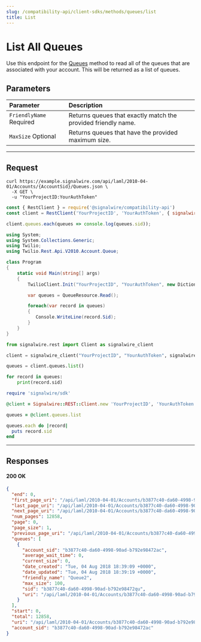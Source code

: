 ---
slug: /compatibility-api/client-sdks/methods/queues/list
title: List
---

# List All Queues

Use this endpoint for the [Queues](./index.mdx) method to read all of the queues that are associated with your account. 
This will be returned as a list of queues.

## Parameters

| Parameter                                                 | Description                                                   |
| :-------------------------------------------------------- | :------------------------------------------------------------ |
| `FriendlyName` <span className="required-arg">Required</span> | Returns queues that exactly match the provided friendly name. |
| `MaxSize` <span className="optional-arg">Optional</span>      | Returns queues that have the provided maximum size.           |

---

## Request

<Tabs groupId="compatibility-sdks">

<TabItem value="shell" label="cURL">

```shell
curl https://example.signalwire.com/api/laml/2010-04-01/Accounts/{AccountSid}/Queues.json \
  -X GET \
  -u "YourProjectID:YourAuthToken"
```

</TabItem>

<TabItem value="node" label="Node.js">

```javascript
const { RestClient } = require('@signalwire/compatibility-api')
const client = RestClient('YourProjectID', 'YourAuthToken', { signalwireSpaceUrl: 'example.signalwire.com' })

client.queues.each(queues => console.log(queues.sid));
```

</TabItem>

<TabItem value="csharp" label="C#">

```csharp
using System;
using System.Collections.Generic;
using Twilio;
using Twilio.Rest.Api.V2010.Account.Queue;

class Program
{
    static void Main(string[] args)
    {
        TwilioClient.Init("YourProjectID", "YourAuthToken", new Dictionary<string, object> { ["signalwireSpaceUrl"] = "{SPACE}.signalwire.com" });

        var queues = QueueResource.Read();

        foreach(var record in queues)
        {
           Console.WriteLine(record.Sid);
        }
    }
}
```

</TabItem>

<TabItem value="python" label="Python">

```python
from signalwire.rest import Client as signalwire_client

client = signalwire_client("YourProjectID", "YourAuthToken", signalwire_space_url = 'example.signalwire.com')

queues = client.queues.list()

for record in queues:
    print(record.sid)
```

</TabItem>

<TabItem value="ruby" label="Ruby">

```ruby
require 'signalwire/sdk'

@client = Signalwire::REST::Client.new 'YourProjectID', 'YourAuthToken', signalwire_space_url: "example.signalwire.com"

queues = @client.queues.list

queues.each do |record|
  puts record.sid
end
```

</TabItem>

</Tabs>

---

## Responses

<h4><span class="badge badge--success">200</span> OK</h4>

```json
{
  "end": 0,
  "first_page_uri": "/api/laml/2010-04-01/Accounts/b3877c40-da60-4998-90ad-b792e98472ac/Queues.json?PageSize=1&Page=0",
  "last_page_uri": "/api/laml/2010-04-01/Accounts/b3877c40-da60-4998-90ad-b792e98472ac/Queues.json?PageSize=1&Page=12857",
  "next_page_uri": "/api/laml/2010-04-01/Accounts/b3877c40-da60-4998-90ad-b792e98472ac/Queues.json?PageSize=1&Page=1",
  "num_pages": 12858,
  "page": 0,
  "page_size": 1,
  "previous_page_uri": "/api/laml/2010-04-01/Accounts/b3877c40-da60-4998-90ad-b792e98472ac/Queues.json?PageSize=1&Page=0",
  "queues": [
    {
      "account_sid": "b3877c40-da60-4998-90ad-b792e98472ac",
      "average_wait_time": 0,
      "current_size": 0,
      "date_created": "Tue, 04 Aug 2018 18:39:09 +0000",
      "date_updated": "Tue, 04 Aug 2018 18:39:19 +0000",
      "friendly_name": "Queue2",
      "max_size": 100,
      "sid": "b3877c40-da60-4998-90ad-b792e98472qu",
      "uri": "/api/laml/2010-04-01/Accounts/b3877c40-da60-4998-90ad-b792e98472ac/Queues/b3877c40-da60-4998-90ad-b792e98472qu.json"
    }
  ],
  "start": 0,
  "total": 12858,
  "uri": "/api/laml/2010-04-01/Accounts/b3877c40-da60-4998-90ad-b792e98472ac/Queues.json?PageSize=1&Page=0",
  "account_sid": "b3877c40-da60-4998-90ad-b792e98472ac"
}
```
